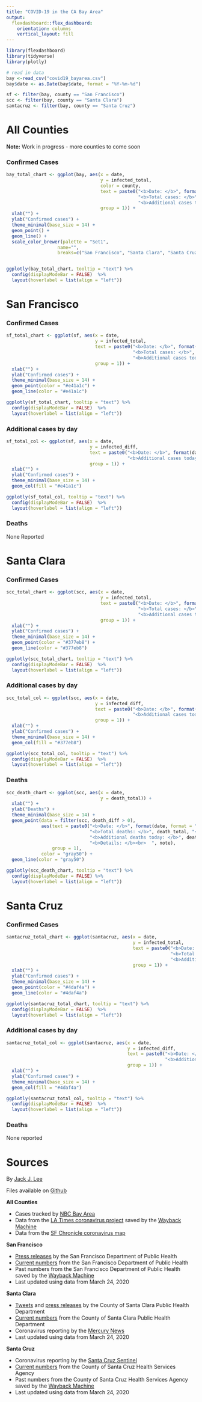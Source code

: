 ```yaml
---
title: "COVID-19 in the CA Bay Area"
output:
  flexdashboard::flex_dashboard:
    orientation: columns
    vertical_layout: fill
---
```


```r
library(flexdashboard)
library(tidyverse)
library(plotly)

# read in data
bay <-read_csv("covid19_bayarea.csv")
bay$date <- as.Date(bay$date, format = "%Y-%m-%d")

sf <- filter(bay, county == "San Francisco") 
scc <- filter(bay, county == "Santa Clara")
santacruz <- filter(bay, county == "Santa Cruz")

```

All Counties
===================================== 

**Note:** Work in progress - more counties to come soon

### Confirmed Cases
```r
bay_total_chart <- ggplot(bay, aes(x = date,
                                   y = infected_total,
                                   color = county,
                                   text = paste0("<b>Date: </b>", format(date, format = "%b %d"), "<br>",
                                                 "<b>Total cases: </b>", infected_total, "<br>",
                                                 "<b>Additional cases today: </b>", infected_diff),
                                   group = 1)) +
  xlab("") +
  ylab("Confirmed cases") +
  theme_minimal(base_size = 14) +
  geom_point() +
  geom_line() +
  scale_color_brewer(palette = "Set1",
                   name="",
                   breaks=c("San Francisco", "Santa Clara", "Santa Cruz"))


ggplotly(bay_total_chart, tooltip = "text") %>%
  config(displayModeBar = FALSE)  %>%
  layout(hoverlabel = list(align = "left"))
```

San Francisco
===================================== 

### Confirmed Cases
```r
sf_total_chart <- ggplot(sf, aes(x = date,
                                 y = infected_total,
                                 text = paste0("<b>Date: </b>", format(date, format = "%b %d"), "<br>",
                                               "<b>Total cases: </b>", infected_total, "<br>",
                                               "<b>Additional cases today: </b>", infected_diff),
                                 group = 1)) +
  xlab("") +
  ylab("Confirmed cases") +
  theme_minimal(base_size = 14) +
  geom_point(color = "#e41a1c") +
  geom_line(color = "#e41a1c")

ggplotly(sf_total_chart, tooltip = "text") %>%
  config(displayModeBar = FALSE)  %>%
  layout(hoverlabel = list(align = "left"))
```

### Additional cases by day

```r
sf_total_col <- ggplot(sf, aes(x = date,
                               y = infected_diff,
                               text = paste0("<b>Date: </b>", format(date, format = "%b %d"), "<br>",
                                             "<b>Additional cases today: </b>", infected_diff),
                               group = 1)) +
  xlab("") +
  ylab("Confirmed cases") +
  theme_minimal(base_size = 14) +
  geom_col(fill = "#e41a1c")

ggplotly(sf_total_col, tooltip = "text") %>%
  config(displayModeBar = FALSE)  %>%
  layout(hoverlabel = list(align = "left"))
```

### Deaths

None Reported 

Santa Clara
===================================== 

### Confirmed Cases
```r
scc_total_chart <- ggplot(scc, aes(x = date,
                                   y = infected_total,
                                   text = paste0("<b>Date: </b>", format(date, format = "%b %d"), "<br>",
                                                 "<b>Total cases: </b>", infected_total, "<br>",
                                                 "<b>Additional cases today: </b>", infected_diff),
                                   group = 1)) +
  xlab("") +
  ylab("Confirmed cases") +
  theme_minimal(base_size = 14) +
  geom_point(color = "#377eb8") +
  geom_line(color = "#377eb8")

ggplotly(scc_total_chart, tooltip = "text") %>%
  config(displayModeBar = FALSE)  %>%
  layout(hoverlabel = list(align = "left"))
```

### Additional cases by day

```r
scc_total_col <- ggplot(scc, aes(x = date,
                                 y = infected_diff,
                                 text = paste0("<b>Date: </b>", format(date, format = "%b %d"), "<br>",
                                               "<b>Additional cases today: </b>", infected_diff),
                                 group = 1)) +
  xlab("") +
  ylab("Confirmed cases") +
  theme_minimal(base_size = 14) +
  geom_col(fill = "#377eb8")

ggplotly(scc_total_col, tooltip = "text") %>%
  config(displayModeBar = FALSE)  %>%
  layout(hoverlabel = list(align = "left"))
```

### Deaths
```r
scc_death_chart <- ggplot(scc, aes(x = date,
                                   y = death_total)) +
  xlab("") +
  ylab("Deaths") +
  theme_minimal(base_size = 14) +
  geom_point(data = filter(scc, death_diff > 0),
             aes(text = paste0("<b>Date: </b>", format(date, format = "%b %d"), "<br>",
                               "<b>Total deaths: </b>", death_total, "<br>",
                               "<b>Additional deaths today: </b>", death_diff, "<br>",
                               "<b>Details: </b><br>  ", note),
                 group = 1),
             color = "gray50") +
  geom_line(color = "gray50")

ggplotly(scc_death_chart, tooltip = "text") %>%
  config(displayModeBar = FALSE) %>%
  layout(hoverlabel = list(align = "left"))
```


Santa Cruz
===================================== 

### Confirmed Cases
```r
santacruz_total_chart <- ggplot(santacruz, aes(x = date,
                                               y = infected_total,
                                               text = paste0("<b>Date: </b>", format(date, format = "%b %d"), "<br>",
                                                             "<b>Total cases: </b>", infected_total, "<br>",
                                                             "<b>Additional cases today: </b>", infected_diff),
                                               group = 1)) +
  xlab("") +
  ylab("Confirmed cases") +
  theme_minimal(base_size = 14) +
  geom_point(color = "#4daf4a") +
  geom_line(color = "#4daf4a")

ggplotly(santacruz_total_chart, tooltip = "text") %>%
  config(displayModeBar = FALSE)  %>%
  layout(hoverlabel = list(align = "left"))
```

### Additional cases by day

```r
santacruz_total_col <- ggplot(santacruz, aes(x = date,
                                             y = infected_diff,
                                             text = paste0("<b>Date: </b>", format(date, format = "%b %d"), "<br>",
                                                           "<b>Additional cases today: </b>", infected_diff),
                                             group = 1)) +
  xlab("") +
  ylab("Confirmed cases") +
  theme_minimal(base_size = 14) +
  geom_col(fill = "#4daf4a")

ggplotly(santacruz_total_col, tooltip = "text") %>%
  config(displayModeBar = FALSE)  %>%
  layout(hoverlabel = list(align = "left"))
```

### Deaths

None reported

Sources
===================================== 

By [Jack J. Lee](https://www.jackjleescience.com)

Files available on [Github](https://github.com/jackjlee/covid19_bayarea)

**All Counties**

* Cases tracked by [NBC Bay Area](https://www.nbcbayarea.com/news/coronavirus/list-of-coronavirus-cases-in-the-bay-area/2248581/)
* Data from the [LA Times coronavirus project](https://www.latimes.com/projects/california-coronavirus-cases-tracking-outbreak/) saved by the [Wayback Machine](https://web.archive.org/web/*/https://www.latimes.com/projects/california-coronavirus-cases-tracking-outbreak/)
* Data from the [SF Chronicle coronavirus map](https://projects.sfchronicle.com/2020/coronavirus-map/
)

**San Francisco**

* [Press releases](https://www.sfdph.org/dph/alerts/coronavirus-pressreleases.asp) by the San Francisco Department of Public Health
* [Current numbers](https://www.sfdph.org/dph/alerts/coronavirus.asp) from the San Francisco Department of Public Health
* Past numbers from the San Francisco Department of Public Health saved by the [Wayback Machine](https://web.archive.org/web/*/https://www.sfdph.org/dph/alerts/coronavirus.asp)
* Last updated using data from March 24, 2020

**Santa Clara**

* [Tweets](https://twitter.com/HealthySCC) and [press releases](https://www.sccgov.org/sites/phd/news/Pages/newsroom.aspx) by the County of Santa Clara Public Health Department
* [Current numbers](https://www.sccgov.org/sites/phd/DiseaseInformation/novel-coronavirus/Pages/home.aspx) from the  County of Santa Clara Public Health Department
* Coronavirus reporting by the [Mercury News](https://www.mercurynews.com/tag/coronavirus/)
* Last updated using data from March 24, 2020

**Santa Cruz**

* Coronavirus reporting by the [Santa Cruz Sentinel](https://www.santacruzsentinel.com/tag/coronavirus/)
* [Current numbers](http://www.santacruzhealth.org/HSAHome/HSADivisions/PublicHealth.aspx) from the County of Santa Cruz Health Services Agency
* Past numbers from the County of Santa Cruz Health Services Agency saved by the [Wayback Machine](https://web.archive.org/web/*/http://www.santacruzhealth.org/HSAHome/HSADivisions/PublicHealth/CommunicableDiseaseControl/Coronavirus.aspx)
* Last updated using data from March 24, 2020




